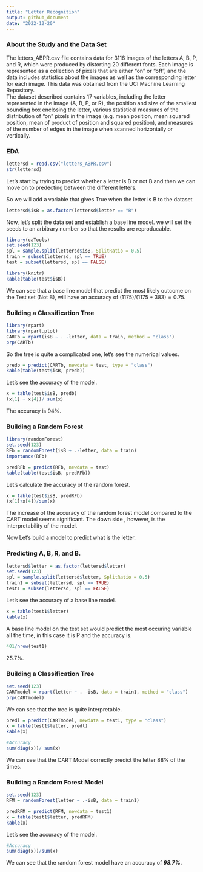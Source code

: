 ---
title: "Letter Recognition"
output: github_document
date: "2022-12-20"
---
### About the Study and the Data Set
The letters_ABPR.csv file contains data for 3116 images of the letters A, B, P, and R, which were produced by distorting 20 different fonts. Each image is represented as a collection of pixels that are either "on" or "off", and the data includes statistics about the images as well as the corresponding letter for each image. This data was obtained from the UCI Machine Learning Repository.  
The dataset described contains 17 variables, including the letter represented in the image (A, B, P, or R), the position and size of the smallest bounding box enclosing the letter, various statistical measures of the distribution of "on" pixels in the image (e.g. mean position, mean squared position, mean of product of position and squared position), and measures of the number of edges in the image when scanned horizontally or vertically.   

### EDA
```{r}
lettersd = read.csv("letters_ABPR.csv")
str(lettersd)
```
Let's start by trying to predict whether a letter is B or not B and then we can move on to predecting between the different letters. 

So we will add a variable that gives True when the letter is B to the dataset
```{r}
lettersd$isB = as.factor(lettersd$letter == "B")
```

Now, let's split the data set and establish a base line model. we will set the seeds to an arbitrary number so that the results are reproducable.  
```{r}
library(caTools)
set.seed(123)
spl = sample.split(lettersd$isB, SplitRatio = 0.5)
train = subset(lettersd, spl == TRUE)
test = subset(lettersd, spl == FALSE)

```

```{r}
library(knitr)
kable(table(test$isB))
```


We can see that a base line model that predict the most likely outcome on the Test set (Not B), will have an accuracy of $(1175)/(1175 + 383)= 0.75$. 

### Building a Classification Tree
```{r}
library(rpart)
library(rpart.plot)
CARTb = rpart(isB ~ . -letter, data = train, method = "class")
prp(CARTb)
```


So the tree is quite a complicated one, let's see the numerical values.

```{r}
predb = predict(CARTb, newdata = test, type = "class")
kable(table(test$isB, predb))
```


Let's see the accuracy of the model. 
```{r}
x = table(test$isB, predb)
(x[1] + x[4])/ sum(x)
```
The accuracy is 94%. 

### Building a Random Forest

```{r}
library(randomForest)
set.seed(123)
RFb = randomForest(isB ~ .-letter, data = train)
importance(RFb)
```
```{r}
predRFb = predict(RFb, newdata = test)
kable(table(test$isB, predRFb))
```



Let's calculate the accuracy of the random forest. 

```{r}
x = table(test$isB, predRFb)
(x[1]+x[4])/sum(x)
```

The increase of the accuracy of the random forest model compared to the CART model seems significant. The down side , however, is the interpretability of the model.  

Now Let's build a model to predict what is the letter. 

### Predicting A, B, R, and B. 

```{r}
lettersd$letter = as.factor(lettersd$letter)
set.seed(123)
spl = sample.split(lettersd$letter, SplitRatio = 0.5)
train1 = subset(lettersd, spl == TRUE)
test1 = subset(lettersd, spl == FALSE)

```

Let's see the accuracy of a base line model. 

```{r}
x = table(test1$letter)
kable(x)
```

A base line model on the test set would predict the most occuring variable all the time, in this case it is P and the accuracy is. 
```{r}
401/nrow(test1)
```
25.7%. 

### Building a Classification Tree
```{r}
set.seed(123)
CARTmodel = rpart(letter ~ . -isB, data = train1, method = "class")
prp(CARTmodel)
```


We can see that the tree is quite interpretable. 

```{r}
predl = predict(CARTmodel, newdata = test1, type = "class")
x = table(test1$letter, predl)
kable(x)
```
```{r}
#Accuracy
sum(diag(x))/ sum(x)
```

We can see that the CART Model correctly predict the letter 88% of the times. 

### Building a Random Forest Model
```{r}
set.seed(123)
RFM = randomForest(letter ~ .-isB, data = train1)
```

```{r}
predRFM = predict(RFM, newdata = test1)
x = table(test1$letter, predRFM)
kable(x)
```

Let's see the accuracy of the model. 

```{r}
#Accuracy 
sum(diag(x))/sum(x)
```

We can see that the random forest model have an accuracy of ***98.7%***.


